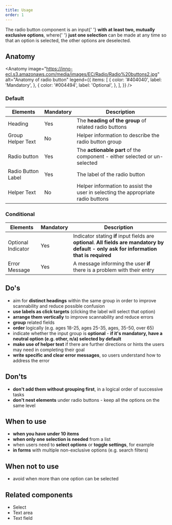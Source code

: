 ```yaml
---
title: Usage
order: 1
---
```



<Paragraph size="lead">
  The radio button component is an input{' '}
  <strong>with at least two, mutually exclusive options</strong>, where{' '}
  <strong>just one selection</strong> can be made at any time so that an option
  is selected, the other options are deselected.
</Paragraph>

## Anatomy

<Anatomy
  image="https://inno-ecl.s3.amazonaws.com/media/images/EC/Radio/Radio%20buttons2.jpg"
  alt="Anatomy of radio button"
  legend={{
    items: [
      {
        color: '#404040',
        label: 'Mandatory',
      },
      {
        color: '#004494',
        label: 'Optional',
      },
    ],
  }}
/>

### Default

| Elements           | Mandatory | Description                                                                      |
| ------------------ | --------- | -------------------------------------------------------------------------------- |
| Heading            | Yes       | The **heading of the group** of related radio buttons                            |
| Group Helper Text  | No        | Helper information to describe the radio button group                            |
| Radio button       | Yes       | The **actionable part** of the component - either selected or un-selected        |
| Radio Button Label | Yes       | The label of the radio button                                                    |
| Helper Text        | No        | Helper information to assist the user in selecting the appropriate radio buttons |

### Conditional

| Elements           | Mandatory | Description                                                                                                                                 |
| ------------------ | --------- | ------------------------------------------------------------------------------------------------------------------------------------------- |
| Optional Indicator | Yes       | Indicator stating **if** input fields are **optional**. **All fields are mandatory by default - only ask for information that is required** |
| Error Message      | Yes       | A message informing the user **if** there is a problem with their entry                                                                     |

## Do's

- aim for **distinct headings** within the same group in order to improve scannability and reduce possible confusion
- **use labels as click targets** (clicking the label will select that option)
- **arrange them vertically** to improve scannability and reduce errors
- **group** related fields
- **order** logically (e.g. ages 18-25, ages 25-35, ages, 35-50, over 65)
- indicate whether the input group is **optional** - **if it's mandatory, have a neutral option (e.g. other, n/a) selected by default**
- **make use of helper text** if there are further directions or hints the users may need in completing their goal
- **write specific and clear error messages**, so users understand how to address the error

## Don'ts

- **don't add them without grouping first**, in a logical order of successive tasks
- **don't nest elements** under radio buttons - keep all the options on the same level

## When to use

- **when you have under 10 items**
- **when only one selection is needed** from a list
- when users need to **select options** or **toggle settings**, for example
- **in forms** with multiple non-exclusive options (e.g. search filters)

## When not to use

- avoid when more than one option can be selected

## Related components

- <Link to="/eu/components/forms/select/usage/">Select</Link>
- <Link to="/eu/components/forms/text-area/usage/">Text area</Link>
- <Link to="/eu/components/forms/text-field/usage/">Text field</Link>
